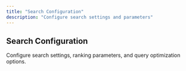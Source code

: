 ```yaml
---
title: "Search Configuration"
description: "Configure search settings and parameters"
---
```


## Search Configuration

Configure search settings, ranking parameters, and query optimization options. 